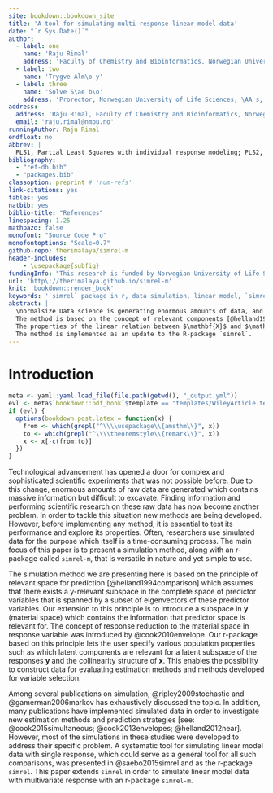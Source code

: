 ```yaml
---
site: bookdown::bookdown_site
title: 'A tool for simulating multi-response linear model data'
date: "`r Sys.Date()`"
author:
  - label: one
    name: 'Raju Rimal'
    address: 'Faculty of Chemistry and Bioinformatics, Norwegian University of Life Sciences, \AA s, Norway'
  - label: two
    name: 'Trygve Alm\o y'
  - label: three
    name: 'Solve S\ae b\o'
    address: 'Prorector, Norwegian University of Life Sciences, \AA s, Norway'
address:
  address: 'Raju Rimal, Faculty of Chemistry and Bioinformatics, Norwegian University of Life Sciences, 1430, \AA s, Norway'
  email: 'raju.rimal@nmbu.no'
runningAuthor: Raju Rimal
endfloat: no
abbrev: |
  PLS1, Partial Least Squares with individual response modeling; PLS2, Partial Least Squares with all response modeling together; PCR, Principal Component Regression; CPPLS, Cannonically Powered Partial Least Squares; CPLS, Cannonical Partial Least Squares; xenv, envelope in predictor(x) space; yend, envelope in response(y) space; senv, simultaneous envelope in both predictor and response space
bibliography: 
  - "ref-db.bib"
  - "packages.bib"
classoption: preprint # 'num-refs'
link-citations: yes
tables: yes
natbib: yes
biblio-title: "References"
linespacing: 1.25
mathpazo: false
monofont: "Source Code Pro"
monofontoptions: "Scale=0.7"
github-repo: therimalaya/simrel-m
header-includes:
    - \usepackage{subfig}
fundingInfo: "This research is funded by Norwegian University of Life Sciences, Ås, Norway."
url: 'http\://therimalaya.github.io/simrel-m'
knit: 'bookdown::render_book'
keywords: '`simrel` package in r, data simulation, linear model, `simrel-m`'
abstract: |
  \normalsize Data science is generating enormous amounts of data, and new and advanced analytical methods are constantly being developed to cope with the challenge of extracting information from such "big-data". Researchers often use simulated data to assess and document the properties of these new methods, and in this paper we present `simrel-m`, which is a versatile and transparent tool for simulating linear model data with an extensive range of adjustable properties.
  The method is based on the concept of relevant components [@helland1994comparison], which is equivalent to the envelope model by Dennis Cook. It is a multi-response extension of R-package `simrel` which is availiable in R-package repository CRAN, and as `simrel` the new approach is essentially based on random rotations of latent relevant components to obtain a predictor matrix $\mathbf{X}$, but in addition we introduce random rotations of latent components spanning a response space in order to obtain a multivariate response matrix $\mathbf{Y}$.
  The properties of the linear relation between $\mathbf{X}$ and $\mathbf{Y}$ are defined by a small set of input parameters which allow versatile and adjustable simulations. Sub-space rotations also allow for generating data suitable for testing variable selection methods in multi-response settings.
  The method is implemented as an update to the R-package `simrel`.
---
```


# Introduction #
```r
meta <- yaml::yaml.load_file(file.path(getwd(), "_output.yml"))
evl <- meta$`bookdown::pdf_book`$template == "templates/WileyArticle.tex"
if (evl) {
  options(bookdown.post.latex = function(x) {
    from <- which(grepl("^\\\\usepackage\\{amsthm\\}", x))
    to <- which(grepl("^\\\\theoremstyle\\{remark\\}", x))
    x <- x[-c(from:to)]
  })
}
```

Technological advancement has opened a door for complex and sophisticated scientific experiments that was not possible before. Due to this change, enormous amounts of raw data are generated which contains massive information but difficult to excavate. Finding information and performing scientific research on these raw data has now become another problem. In order to tackle this situation new methods are being developed. However, before implementing any method, it is essential to test its performance and explore its properties. Often, researchers use simulated data for the purpose which itself is a time-consuming process. The main focus of this paper is to present a simulation method, along with an r-package called `simrel-m`, that is versatile in nature and yet simple to use. 

The simulation method we are presenting here is based on the principle of relevant space for prediction [@helland1994comparison] which assumes that there exists a y-relevant subspace in the complete space of predictor variables that is spanned by a subset of eigenvectors of these predictor variables. Our extension to this principle is to introduce a subspace in $\mathbf{y}$ (material space) which contains the information that predictor space is relevant for. The concept of response reduction to the material space in response variable was introduced by @cook2010envelope. Our r-package based on this principle lets the user specify various population properties such as  which latent components are relevant for a latent subspace of the responses $\mathbf{y}$ and the collinearity structure of $\mathbf{x}$. This enables the possibility to construct data for evaluating estimation methods and methods developed for variable selection. 

Among several publications on simulation, @ripley2009stochastic and @gamerman2006markov has exhaustively discussed the topic. In addition, many publications have implemented simulated data in order to investigate new estimation methods and prediction strategies [see: @cook2015simultaneous; @cook2013envelopes; @helland2012near]. However, most of the simulations in these studies were developed to address their specific problem. A systematic tool for simulating linear model data with single response, which could serve as a general tool for all such comparisons, was presented in @saebo2015simrel and as the r-package `simrel`. This paper extends `simrel` in order to simulate linear model data with multivariate response with an r-package `simrel-m`.

